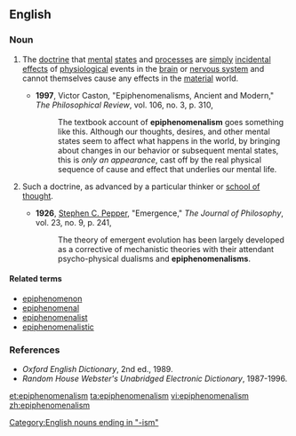 {{wikipedia}}
==English==

===Noun===
{{en-noun|s|-}}

# {{philosophy|psychology|uncountable}} The [[doctrine]] that [[mental]] [[states]] and [[process]]es are [[simply]] [[incidental]] [[effects]] of [[physiological]] events in the [[brain]] or [[nervous system]] and cannot themselves cause any effects in the [[material]] world.
#*'''1997''', Victor Caston, "Epiphenomenalisms, Ancient and Modern," ''The Philosophical Review'', vol. 106, no. 3, p. 310,
#*:The textbook account of '''epiphenomenalism''' goes something like this.  Although our thoughts, desires, and other mental states seem to affect what happens in the world, by bringing about changes in our behavior or subsequent mental states, this is ''only an appearance'', cast off by the real physical sequence of cause and effect that underlies our mental life.
# {{philosophy|psychology|countable}} Such a doctrine, as advanced by a particular thinker or [[school of thought]].
#*'''1926''', [[w:Stephen_Pepper|Stephen C. Pepper]], "Emergence," ''The Journal of Philosophy'', vol. 23, no. 9, p. 241,
#*: The theory of emergent evolution has been largely developed as a corrective of mechanistic theories with their attendant psycho-physical dualisms and '''epiphenomenalisms'''.

====Related terms====
*[[epiphenomenon]]
*[[epiphenomenal]]
*[[epiphenomenalist]]
*[[epiphenomenalistic]]

===References===
*''Oxford English Dictionary'', 2nd ed., 1989.
*''Random House Webster's Unabridged Electronic Dictionary'', 1987-1996.

[[Category:English nouns ending in "-ism"]]

[[et:epiphenomenalism]]
[[ta:epiphenomenalism]]
[[vi:epiphenomenalism]]
[[zh:epiphenomenalism]]